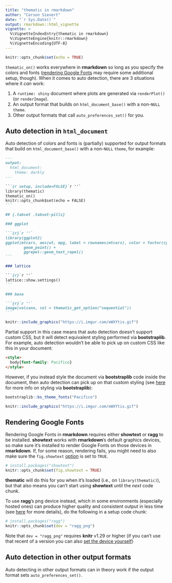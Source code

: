 ```yaml
---
title: "thematic in rmarkdown"
author: "Carson Sievert"
date: "`r Sys.Date()`"
output: rmarkdown::html_vignette
vignette: >
  %\VignetteIndexEntry{thematic in rmarkdown}
  %\VignetteEngine{knitr::rmarkdown}
  %\VignetteEncoding{UTF-8}
---
```


```r
knitr::opts_chunk$set(echo = TRUE)
```

`thematic_on()` works everywhere in **rmarkdown** so long as you specify the colors and fonts ([rendering Google Fonts](#gfont-rendering) may require some additional setup, though). When it comes to auto detection, there are 3 situations where it _can_ work:

1. A `runtime: shiny` document where plots are generated via `renderPlot()` (or `renderImage`).
2. An output format that builds on `html_document_base()` with a non-`NULL` `theme`.
3. Other output formats that call `auto_preferences_set()` for you.


## Auto detection in `html_document`

Auto detection of colors and fonts is (partially) supported for  output formats that build on `html_document_base()` with a non-`NULL` `theme`, for example:

````md
---
output: 
  html_document:
    theme: darkly
---

```{r setup, include=FALSE}`r ''`
library(thematic)
thematic_on()
knitr::opts_chunk$set(echo = FALSE)
```

## {.tabset .tabset-pills}

### ggplot

```{r}`r ''`
library(ggplot2)
ggplot(mtcars, aes(wt, mpg, label = rownames(mtcars), color = factor(cyl))) +
        geom_point() +
        ggrepel::geom_text_repel()
```

### lattice

```{r}`r ''`
lattice::show.settings()
```

### base

```{r}`r ''`
image(volcano, col = thematic_get_option("sequential"))
```
````

```r
knitr::include_graphics("https://i.imgur.com/eWXYtis.gif")
```

Partial support in this case means that auto detection doesn't support custom CSS, but it will detect equivalent styling performed via **bootstraplib**. For example, auto detection wouldn't be able to pick up on custom CSS like this in your document:

```html
<style> 
  body{font-family: Pacifico} 
</style>
```

However, if you instead style the document via **bootstraplib** code inside the document, then auto detection can pick up on that custom styling (see [here](https://rstudio.github.io/bootstraplib/articles/recipes.html) for more info on styling via **bootstraplib**):

```r
bootstraplib::bs_theme_fonts("Pacifico")
```

```r
knitr::include_graphics("https://i.imgur.com/eWXYtis.gif")
```


## Rendering Google Fonts {#gfont-rendering}

Rendering Google Fonts in **rmarkdown** requires either **showtext** or **ragg** to be installed. **showtext** works with **rmarkdown**'s default graphics devices, so make sure it's installed to render Google Fonts on those devices in **rmarkdown**. If, for some reason, rendering fails, you might need to also make sure the `fig.showtext` [option](https://yihui.org/knitr/options/) is set to `TRUE`.

```r
# install.packages("showtext")
knitr::opts_chunk$set(fig.showtext = TRUE)
```

**thematic** will do this for you when it's loaded (i.e., on `library(thematic)`), but that also means you can't start using **showtext** until the _next_ code chunk.

To use **ragg**'s png device instead, which in some environments (especially hosted ones) can produce higher quality and consistent output in less time (see [here](https://ragg.r-lib.org/) for more details), do the following in a setup code chunk:

```r
# install.packages("ragg")
knitr::opts_chunk$set(dev = "ragg_png")
```

Note that `dev = "ragg_png"` requires **knitr** v1.29 or higher (if you can't use that recent of a version you can also [set the device yourself](https://github.com/r-lib/ragg/issues/29))

## Auto detection in other output formats

Auto detecting in other output formats can in theory work if the output format sets `auto_preferences_set()`.
